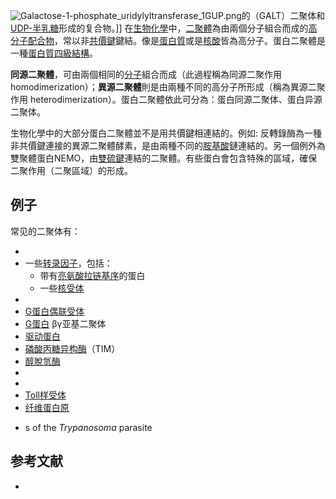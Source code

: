 [[File:Galactose-1-phosphate_uridylyltransferase_1GUP.png|thumb]]的{{le|半乳糖-1-磷酸尿苷酰基转移酶|galactose-1-phosphate uridylyltransferase}}（GALT）二聚体和[[尿苷二磷酸半乳糖|UDP-半乳糖]]形成的复合物。]]
在[[生物化學|生物化學]]中，[[二聚體|二聚體]]為由兩個分子組合而成的[[高分子|高分子]][[配合物|配合物]]，常以非[[共價鍵|共價鍵]]鍵結。像是[[蛋白質|蛋白質]]或是[[核酸|核酸]]皆為高分子。蛋白二聚體是一種[[蛋白質四級結構|蛋白質四級結構]]。

'''同源二聚體'''，可由兩個相同的[[分子|分子]]組合而成（此過程稱為同源二聚作用 homodimerization）；'''異源二聚體'''則是由兩種不同的高分子所形成（稱為異源二聚作用 heterodimerization）。蛋白二聚體依此可分為：蛋白同源二聚体、蛋白异源二聚体。

生物化學中的大部分蛋白二聚體並不是用共價鍵相連結的。例如: 反轉錄酶為一種非共價鍵連接的異源二聚體酵素，是由兩種不同的[[胺基酸|胺基酸]]鏈連結的。另一個例外為雙聚體蛋白NEMO，由[[雙硫鍵|雙硫鍵]]連結的二聚體。有些蛋白會包含特殊的區域，確保二聚作用（二聚區域）的形成。

==例子==
常见的二聚体有：
* {{le|受体酪氨酸激酶|Receptor tyrosine kinase}}
* 一些[[转录因子|转录因子]]，包括：
** 带有[[亮氨酸拉链|亮氨酸拉链]][[结构模体|基序]]的蛋白
** 一些[[核受体|核受体]]
* {{le|14-3-3蛋白|14-3-3 protein}}
* [[G蛋白偶联受体|G蛋白偶联受体]]
* [[G蛋白|G蛋白]] βγ亚基二聚体
* [[驱动蛋白|驱动蛋白]]
* [[磷酸丙糖异构酶|磷酸丙糖异构酶]]（TIM）
* [[醇脫氫酶|醇脫氫酶]]
* {{tsl|en|Factor XI||Factor XI}}
* {{tsl|en|Factor XIII||Factor XIII}}
* [[Toll样受体|Toll样受体]]
* [[纖維蛋白|纤维蛋白原]]
* {{tsl|en|Variable surface glycoprotein||Variable surface glycoprotein}}s of the ''Trypanosoma'' parasite

==参考文献==
{{refbegin}}
*{{cite journal | author = Sluis-Cremer N, Hamamouch N, San Félix A, Velazquez S, Balzarini J, Camarasa MJ | title = Structure-activity relationships of [2',5'-bis-O-(tert-butyldimethylsilyl)-beta-D-ribofuranosyl]- 3'-spiro-5' '-(4' '-amino-1' ',2' '-oxathiole-2' ',2' '-dioxide)thymine derivatives as inhibitors of HIV-1 reverse transcriptase dimerization | journal = J. Med. Chem. | volume = 49 | issue = 16 | pages = 4834–41 | pmid = 16884295 | doi = 10.1021/jm0604575 |date=August 2006}}
{{refend}}

{{Biochem-stub}}
